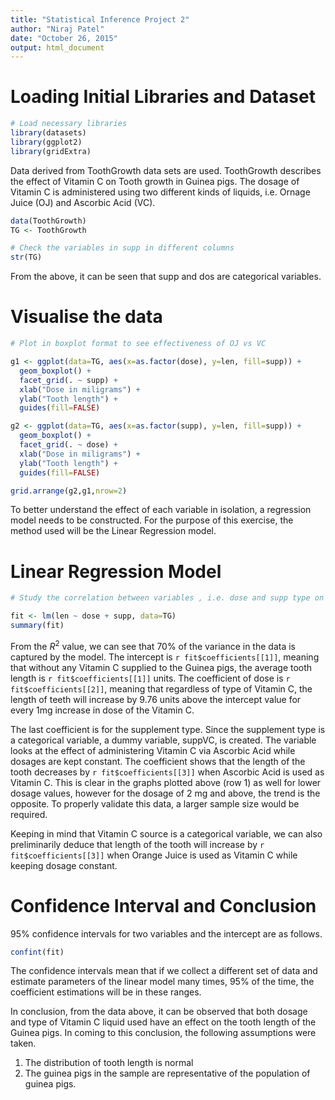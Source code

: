 ```yaml
---
title: "Statistical Inference Project 2"
author: "Niraj Patel"
date: "October 26, 2015"
output: html_document
---
```


# Loading Initial Libraries and Dataset

```r
# Load necessary libraries
library(datasets)
library(ggplot2)
library(gridExtra)

```

Data derived from ToothGrowth data sets are used. ToothGrowth describes the effect of Vitamin C on Tooth growth in Guinea pigs. The dosage of Vitamin C is administered using two different kinds of liquids, i.e. Ornage Juice (OJ) and Ascorbic Acid (VC).

```r
data(ToothGrowth)
TG <- ToothGrowth

# Check the variables in supp in different columns
str(TG)
```

From the above, it can be seen that supp and dos are categorical variables.

# Visualise the data

```r

# Plot in boxplot format to see effectiveness of OJ vs VC

g1 <- ggplot(data=TG, aes(x=as.factor(dose), y=len, fill=supp)) +
  geom_boxplot() +
  facet_grid(. ~ supp) +
  xlab("Dose in miligrams") +
  ylab("Tooth length") +
  guides(fill=FALSE)

g2 <- ggplot(data=TG, aes(x=as.factor(supp), y=len, fill=supp)) +
  geom_boxplot() +
  facet_grid(. ~ dose) +
  xlab("Dose in miligrams") +
  ylab("Tooth length") +
  guides(fill=FALSE)

grid.arrange(g2,g1,nrow=2)

```

To better understand the effect of each variable in isolation, a regression model needs to be constructed. For the purpose of this exercise, the method used will be the Linear Regression model.

# Linear Regression Model

```r
# Study the correlation between variables , i.e. dose and supp type on len

fit <- lm(len ~ dose + supp, data=TG)
summary(fit)

```

From the $R^2$ value, we can see that 70% of the variance in the data is captured by the model. The intercept is `r fit$coefficients[[1]]`, meaning that without any Vitamin C supplied to the Guinea pigs, the average tooth length is `r fit$coefficients[[1]]` units. The coefficient of dose is `r fit$coefficients[[2]]`, meaning that regardless of type of Vitamin C, the length of teeth will increase by 9.76 units above the intercept value for every 1mg increase in dose of the  Vitamin C. 

The last coefficient is for the supplement type. Since the supplement type is a categorical variable, a dummy variable, suppVC, is created. The variable looks at the effect of administering Vitamin C via Ascorbic Acid while dosages are kept constant. The coefficient shows that the length of the tooth decreases by `r fit$coefficients[[3]]` when Ascorbic Acid is used as Vitamin C. This is clear in the graphs plotted above (row 1) as well for lower dosage values, however for the dosage of 2 mg and above, the trend is the opposite. To properly validate this data, a larger sample size would be required.

Keeping in mind that Vitamin C source is a categorical variable, we can also preliminarily deduce that length of the tooth will increase by `r fit$coefficients[[3]]` when Orange Juice is used as Vitamin C while keeping dosage constant.

# Confidence Interval and Conclusion

95% confidence intervals for two variables and the intercept are as follows.

```r
confint(fit)
```

The confidence intervals mean that if we collect a different set of data and estimate parameters of the linear model many times, 95% of the time, the coefficient estimations will be in these ranges. 

In conclusion, from the data above, it can be observed that both dosage and type of Vitamin C liquid used have an effect on the tooth length of the Guinea pigs. In coming to this conclusion, the following assumptions were taken.

1) The distribution of tooth length is normal
2) The guinea pigs in the sample are representative of the population of guinea pigs.

